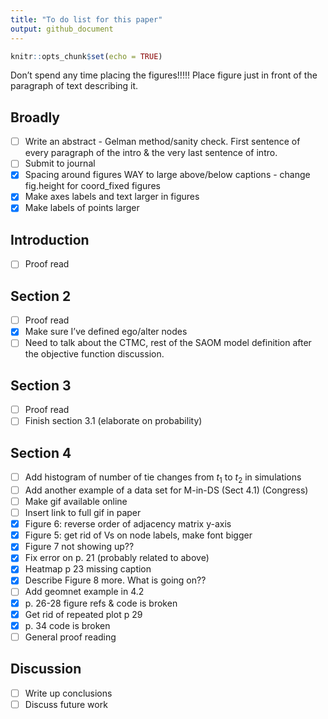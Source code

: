 ```yaml
---
title: "To do list for this paper"
output: github_document
---
```


```r
knitr::opts_chunk$set(echo = TRUE)
```

Don't spend any time placing the figures!!!!! Place figure just in front of the paragraph of text describing it. 

## Broadly

- [ ] Write an abstract - Gelman method/sanity check. First sentence of every paragraph of the intro & the very last sentence of intro. 
- [ ] Submit to journal
- [X] Spacing around figures WAY to large above/below captions - change fig.height for coord_fixed figures 
- [X] Make axes labels and text larger in figures
- [X] Make labels of points larger

## Introduction

- [ ] Proof read

## Section 2

- [ ] Proof read
- [X] Make sure I've defined ego/alter nodes
- [ ] Need to talk about the CTMC, rest of the SAOM model definition after the objective function discussion. 

## Section 3 

- [ ] Proof read
- [ ] Finish section 3.1 (elaborate on probability)

## Section 4 

- [ ] Add histogram of number of tie changes from $t_1$ to $t_2$ in simulations 
- [ ] Add another example of a data set for M-in-DS (Sect 4.1) (Congress)
- [ ] Make gif available online
- [ ] Insert link to full gif in paper
- [X] Figure 6: reverse order of adjacency matrix y-axis
- [X] Figure 5: get rid of Vs on node labels, make font bigger
- [X] Figure 7 not showing up??
- [X] Fix error on p. 21 (probably related to above)
- [X] Heatmap p 23 missing caption
- [X] Describe Figure 8 more. What is going on??
- [ ] Add geomnet example in 4.2
- [X] p. 26-28 figure refs & code is broken
- [X] Get rid of repeated plot p 29
- [X] p. 34 code is broken
- [ ] General proof reading

## Discussion

- [ ] Write up conclusions
- [ ] Discuss future work

